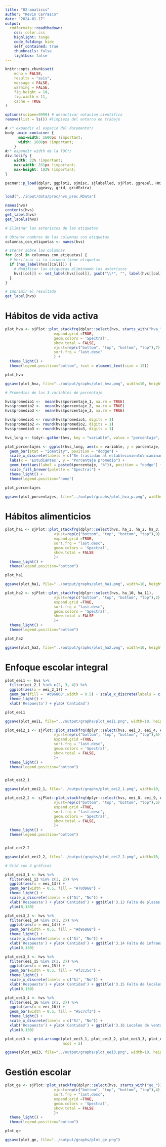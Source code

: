 ```yaml
---
title: "02-analisis"
author: "Kevin Carrasco"
date: "2024-01-17"
output:
  rmdformats::readthedown:
    css: color.css
    highlight: tango
    code_folding: hide
    self_contained: true
    thumbnails: false
    lightbox: false
---
```


```r
knitr::opts_chunk$set(
	echo = FALSE,
	results = "asis",
	message = FALSE,
	warning = FALSE, 
	fig.height = 18, 
	fig.width = 11, 
	cache = TRUE
)

options(scipen=9999) # desactivar notacion cientifica
remove(list = ls()) #limpieza del entorno de trabajo
```

```css
# /* expandir el espacio del documento*/
body .main-container {
      max-width: 1600px !important;
      width: 1600px !important;
    }
#/* expandir width de la TOC*/
div.tocify {
    width: 22% !important;
    max-width: 331px !important;
    max-height: 102% !important;
}
```

```r
pacman::p_load(dplyr, ggplot2, sjmisc, sjlabelled, sjPlot, ggrepel, Hmisc, tidyverse, memisc, codebook,
               ggeasy, grid, gridExtra)

```

```r
load("../input/data/proc/hvs_proc.RData")
```
```r
names(hvs)
contents(hvs)
get_label(hvs)
get_labels(hvs)
```


```r
# Eliminar los asteriscos de las etiquetas

# Obtener nombres de las columnas con etiquetas
columnas_con_etiquetas <- names(hvs)

# Iterar sobre las columnas
for (col in columnas_con_etiquetas) {
  # Verificar si la columna tiene etiquetas
  if (has_label(hvs[[col]])) {
    # Modificar las etiquetas eliminando los asteriscos
    hvs[[col]] <- set_label(hvs[[col]], gsub("\\*", "", label(hvs[[col]])))
  }
}

# Imprimir el resultado
get_label(hvs)


```


# Hábitos de vida activa

```r

plot_hva <- sjPlot::plot_stackfrq(dplyr::select(hvs, starts_with("hva_")),
                      expand.grid =TRUE,
                      geom.colors = 'Spectral',
                      show.total = FALSE, 
                      vjust=rep(c("bottom", "top", "bottom", "top"),7),
                      sort.frq = "last.desc"
                      ) +
  theme_light() +
  theme(legend.position="bottom", text = element_text(size = 15))

plot_hva

ggsave(plot_hva, file="../output/graphs/plot_hva.png", width=10, height=8)
```

```r

# Promedios de las 3 variables de porcentaje

hvs$promedio1 <-  mean(hvs$porcentaje_1, na.rm = TRUE)
hvs$promedio2 <-  mean(hvs$porcentaje_2, na.rm = TRUE)
hvs$promedio3 <-  mean(hvs$porcentaje_3, na.rm = TRUE)

hvs$promedio1 <- round(hvs$promedio1, digits = 1)
hvs$promedio2 <- round(hvs$promedio2, digits = 1)
hvs$promedio3 <- round(hvs$promedio3, digits = 1)

hvs_long <- tidyr::gather(hvs, key = "variable", value = "porcentaje", promedio1, promedio2, promedio3)

plot_porcentajes <- ggplot(hvs_long, aes(x = variable, y = porcentaje, fill = variable)) +
  geom_bar(stat = "identity", position = "dodge") +
  scale_x_discrete(labels = c("Se trasladan al establecimiento\ncaminando o en bicicleta", "Practican deportes de manera extraprogramática\nen el establecimiento", "Practican deportes de\nmanera extraprogramática\nfuera del establecimiento")) +
  labs(x = 'Estudiantes', y = "Porcentaje promedio") + 
  geom_text(aes(label = paste0(porcentaje, "%")), position = "dodge") +
  scale_fill_brewer(palette = "Spectral") +
  theme_light() +
  theme(legend.position="none")

plot_porcentajes

ggsave(plot_porcentajes, file="../output/graphs/plot_hva_p.png", width=10, height=8)

```


# Hábitos alimenticios

```r
plot_ha1 <- sjPlot::plot_stackfrq(dplyr::select(hvs, ha_1, ha_2, ha_3, ha_4, ha_5, ha_6, ha_7, ha_8, ha_9),
                      vjust=rep(c("bottom", "top", "bottom", "top"),9),
                      expand.grid =TRUE,
                      sort.frq = "last.desc",
                      geom.colors = 'Spectral',
                      show.total = FALSE
                      )+
  theme_light() +
  theme(legend.position="bottom")

plot_ha1

ggsave(plot_ha1, file="../output/graphs/plot_ha1.png", width=10, height=8)
```

```r
plot_ha2 <- sjPlot::plot_stackfrq(dplyr::select(hvs, ha_10, ha_11),
                      vjust=rep(c("bottom", "top", "bottom", "top"),2),
                      expand.grid =TRUE,
                      sort.frq = "last.desc",
                      geom.colors = 'Spectral',
                      show.total = FALSE
                      )+
  theme_light() +
  theme(legend.position="bottom")

plot_ha2

ggsave(plot_ha2, file="../output/graphs/plot_ha2.png", width=10, height=8)

```

# Enfoque escolar integral

```r
plot_eei1 <- hvs %>% 
  filter(eei_2_1 %in% c(2, 3, 4)) %>% 
  ggplot(aes(x = eei_2_1)) + 
  geom_bar(fill = '#d96868',width = 0.5) + scale_x_discrete(labels = c("Casi nada", "Algo", "Mucho")) +
  theme_light() +
  xlab('Respuesta') + ylab('Cantidad')

plot_eei1

ggsave(plot_eei1, file="../output/graphs/plot_eei1.png", width=10, height=8)
```

```r

plot_eei2_1 <- sjPlot::plot_stackfrq(dplyr::select(hvs, eei_3, eei_4, eei_5, eei_6, eei_7),
                      vjust=rep(c("bottom", "top", "bottom", "top"),5),
                      expand.grid =TRUE,
                      sort.frq = "last.desc",
                      geom.colors = 'Spectral',
                      show.total = FALSE,
                      )+
  theme_light() +
  theme(legend.position="bottom")


plot_eei2_1

ggsave(plot_eei2_1, file="../output/graphs/plot_eei2_1.png", width=10, height=8)

```

```r

plot_eei2_2 <- sjPlot::plot_stackfrq(dplyr::select(hvs, eei_8, eei_9, eei_10, eei_11, eei_12),
                      vjust=rep(c("bottom", "top", "bottom", "top"),5),
                      expand.grid =TRUE,
                      sort.frq = "last.desc",
                      geom.colors = 'Spectral',
                      show.total = FALSE,
                      )+
  theme_light() +
  theme(legend.position="bottom")


plot_eei2_2

ggsave(plot_eei2_2, file="../output/graphs/plot_eei2_2.png", width=10, height=8)

```


```r
# Grid con 4 gráficos

plot_eei3_1 <- hvs %>% 
  filter(eei_13 %in% c(1, 2)) %>%
  ggplot(aes(x = eei_13)) + 
  geom_bar(width = 0.5, fill = "#70d968") +
  theme_light() + 
  scale_x_discrete(labels = c("Sí", "No")) + 
  xlab('Respuesta') + ylab('Cantidad') + ggtitle('3.13 Falta de plazas o áreas verdes') +
  ylim(0,130)

plot_eei3_2 <- hvs %>% 
  filter(eei_14 %in% c(1, 2)) %>%
  ggplot(aes(x = eei_14)) + 
  geom_bar(width = 0.5, fill = "#d96868") +
  theme_light() + 
  scale_x_discrete(labels = c("Sí", "No")) + 
  xlab('Respuesta') + ylab('Cantidad') + ggtitle('3.14 Falta de infraestructura deportiva') +
  ylim(0,130)

plot_eei3_3 <- hvs %>% 
  filter(eei_15 %in% c(1, 2)) %>%
  ggplot(aes(x = eei_15)) + 
  geom_bar(width = 0.5, fill = "#f3c35c") +
  theme_light() + 
  scale_x_discrete(labels = c("Sí", "No")) + 
  xlab('Respuesta') + ylab('Cantidad') + ggtitle('3.15 Falta de locales de alimentos saludables') +
  ylim(0,130)

plot_eei3_4 <- hvs %>% 
  filter(eei_16 %in% c(1, 2)) %>%
  ggplot(aes(x = eei_16)) + 
  geom_bar(width = 0.5, fill = "#5c7cf3") +
  theme_light() + 
  scale_x_discrete(labels = c("Sí", "No")) + 
  xlab('Respuesta') + ylab('Cantidad') + ggtitle('3.16 Locales de venta de comida rápida o chatarra') +
  ylim(0,130)

plot_eei3 <- grid.arrange(plot_eei3_1, plot_eei3_2, plot_eei3_3, plot_eei3_4,
                          ncol = 2)

ggsave(plot_eei3, file="../output/graphs/plot_eei3.png", width=10, height=8)

```


# Gestión escolar

```r
plot_ge <- sjPlot::plot_stackfrq(dplyr::select(hvs, starts_with("ge_")),
                      vjust=rep(c("bottom", "top", "bottom", "top"),4),
                      sort.frq = "last.desc",
                      expand.grid =TRUE,
                      geom.colors = 'Spectral',
                      show.total = FALSE
                      )+
  theme_light() +
  theme(legend.position="bottom")

plot_ge

ggsave(plot_ge, file="../output/graphs/plot_ge.png")
```


